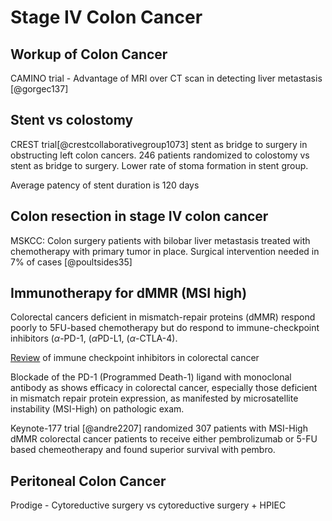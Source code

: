 # Stage IV Colon Cancer

## Workup of Colon Cancer

CAMINO trial - Advantage of MRI over CT scan in detecting liver metastasis [@gorgec137]

## Stent vs colostomy

CREST trial[@crestcollaborativegroup1073] stent as bridge to surgery in obstructing left colon cancers. 246 patients randomized to colostomy vs stent as bridge to surgery. Lower rate of stoma formation in stent group. 

Average patency of stent duration is 120 days


## Colon resection in stage IV colon cancer

MSKCC: Colon surgery patients with bilobar liver metastasis treated with chemotherapy with primary tumor in place. Surgical intervention needed in 7% of cases [@poultsides35]

## Immunotherapy for dMMR (MSI high)

Colorectal cancers deficient in mismatch-repair proteins (dMMR) respond poorly to 5FU-based chemotherapy but do respond to immune-checkpoint inhibitors ($\alpha$-PD-1, ($\alpha$PD-L1, ($\alpha$-CTLA-4).

[Review](https://www.frontiersin.org/articles/10.3389/fimmu.2022.795972/full) of immune checkpoint inhibitors in colorectal cancer

Blockade of the PD-1 (Programmed Death-1) ligand with monoclonal antibody as shows efficacy in colorectal cancer, especially those deficient in mismatch repair protein expression, as manifested by microsatellite instability (MSI-High) on pathologic exam.

Keynote-177 trial [@andre2207] randomized 307 patients with MSI-High dMMR colorectal cancer patients to receive either pembrolizumab or 5-FU based chemeotherapy and found superior survival with pembro.

## Peritoneal Colon Cancer

Prodige - Cytoreductive surgery vs cytoreductive surgery + HPIEC

